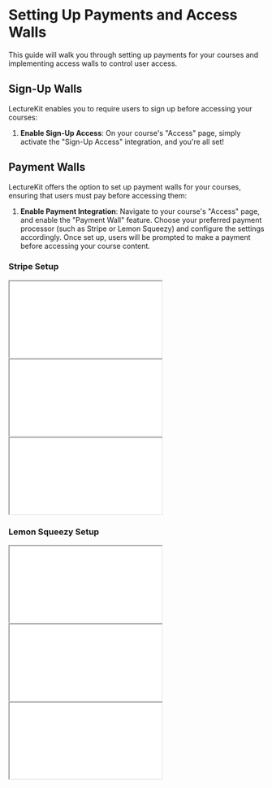 # Setting Up Payments and Access Walls

This guide will walk you through setting up payments for your courses and implementing access walls to control user access.

## Sign-Up Walls

LectureKit enables you to require users to sign up before accessing your courses:

1. **Enable Sign-Up Access**: On your course's "Access" page, simply activate the "Sign-Up Access" integration, and you're all set!


## Payment Walls

LectureKit offers the option to set up payment walls for your courses, ensuring that users must pay before accessing them:

1. **Enable Payment Integration**: Navigate to your course's "Access" page, and enable the "Payment Wall" feature. Choose your preferred payment processor (such as Stripe or Lemon Squeezy) and configure the settings accordingly. Once set up, users will be prompted to make a payment before accessing your course content.

### Stripe Setup

<div
	style={{ display: 'flex', gap: '20px', flexWrap: 'wrap', marginTop: '20px' }}>
	<iframe
		className='aspect-video rounded-lg'
		style={{ borderRadius: '10px', aspectRatio: '16 / 9', width: '100%' }}
		src={'https://www.youtube.com/embed/Wr5DACrvWC8'}
		title='YouTube video player'
		allow='accelerometer; autoplay; clipboard-write; encrypted-media; gyroscope; picture-in-picture; web-share'
		referrerPolicy='strict-origin-when-cross-origin'
		allowFullScreen></iframe>
	<iframe
		className='aspect-video rounded-lg'
		style={{ borderRadius: '10px', aspectRatio: '16 / 9', width: '100%' }}
		src={'https://www.youtube.com/embed/0PgcSzg21Po'}
		title='YouTube video player'
		allow='accelerometer; autoplay; clipboard-write; encrypted-media; gyroscope; picture-in-picture; web-share'
		referrerPolicy='strict-origin-when-cross-origin'
		allowFullScreen></iframe>
	<iframe
		className='aspect-video rounded-lg'
		style={{ borderRadius: '10px', aspectRatio: '16 / 9', width: '100%' }}
		src={'https://www.youtube.com/embed/Qzqu47dVIP0'}
		title='YouTube video player'
		allow='accelerometer; autoplay; clipboard-write; encrypted-media; gyroscope; picture-in-picture; web-share'
		referrerPolicy='strict-origin-when-cross-origin'
		allowFullScreen></iframe>
</div>

### Lemon Squeezy Setup

<div
	style={{ display: 'flex', gap: '20px', flexWrap: 'wrap', marginTop: '20px' }}>
	<iframe
		className='aspect-video rounded-lg'
		style={{ borderRadius: '10px', aspectRatio: '16 / 9', width: '100%' }}
		src={'https://www.youtube.com/embed/XceeWJGMIL0'}
		title='YouTube video player'
		allow='accelerometer; autoplay; clipboard-write; encrypted-media; gyroscope; picture-in-picture; web-share'
		referrerPolicy='strict-origin-when-cross-origin'
		allowFullScreen></iframe>
	<iframe
		className='aspect-video rounded-lg'
		style={{ borderRadius: '10px', aspectRatio: '16 / 9', width: '100%' }}
		src={'https://www.youtube.com/embed/BJPAS9xIGTE'}
		title='YouTube video player'
		allow='accelerometer; autoplay; clipboard-write; encrypted-media; gyroscope; picture-in-picture; web-share'
		referrerPolicy='strict-origin-when-cross-origin'
		allowFullScreen></iframe>
	<iframe
		className='aspect-video rounded-lg'
		style={{ borderRadius: '10px', aspectRatio: '16 / 9', width: '100%' }}
		src={'https://www.youtube.com/embed/-Xm7RT4v5Mo'}
		title='YouTube video player'
		allow='accelerometer; autoplay; clipboard-write; encrypted-media; gyroscope; picture-in-picture; web-share'
		referrerPolicy='strict-origin-when-cross-origin'
		allowFullScreen></iframe>
</div>
